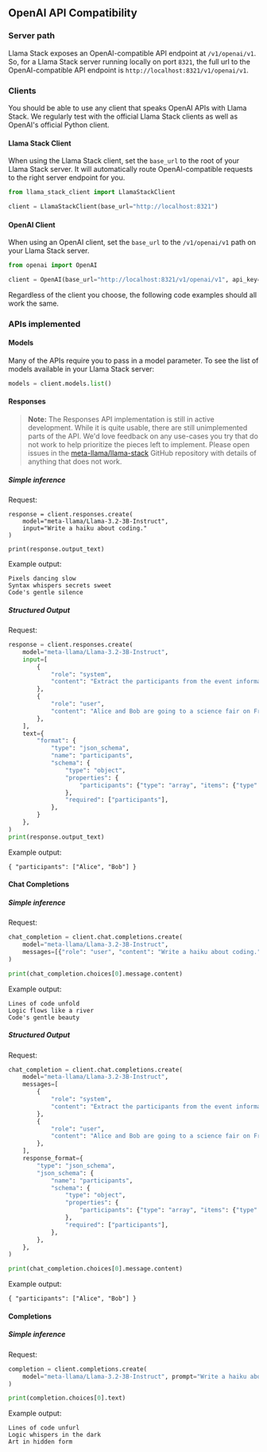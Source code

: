 ## OpenAI API Compatibility

### Server path

Llama Stack exposes an OpenAI-compatible API endpoint at `/v1/openai/v1`. So, for a Llama Stack server running locally on port `8321`, the full url to the OpenAI-compatible API endpoint is `http://localhost:8321/v1/openai/v1`.

### Clients

You should be able to use any client that speaks OpenAI APIs with Llama Stack. We regularly test with the official Llama Stack clients as well as OpenAI's official Python client.

#### Llama Stack Client

When using the Llama Stack client, set the `base_url` to the root of your Llama Stack server. It will automatically route OpenAI-compatible requests to the right server endpoint for you.

```python
from llama_stack_client import LlamaStackClient

client = LlamaStackClient(base_url="http://localhost:8321")
```

#### OpenAI Client

When using an OpenAI client, set the `base_url` to the `/v1/openai/v1` path on your Llama Stack server.

```python
from openai import OpenAI

client = OpenAI(base_url="http://localhost:8321/v1/openai/v1", api_key="none")
```

Regardless of the client you choose, the following code examples should all work the same.

### APIs implemented

#### Models

Many of the APIs require you to pass in a model parameter. To see the list of models available in your Llama Stack server:

```python
models = client.models.list()
```

#### Responses

> **Note:** The Responses API implementation is still in active development. While it is quite usable, there are still unimplemented parts of the API. We'd love feedback on any use-cases you try that do not work to help prioritize the pieces left to implement. Please open issues in the [meta-llama/llama-stack](https://github.com/meta-llama/llama-stack) GitHub repository with details of anything that does not work.

##### Simple inference

Request:

```
response = client.responses.create(
    model="meta-llama/Llama-3.2-3B-Instruct",
    input="Write a haiku about coding."
)

print(response.output_text)
```
Example output:

```text
Pixels dancing slow
Syntax whispers secrets sweet
Code's gentle silence
```

##### Structured Output

Request:

```python
response = client.responses.create(
    model="meta-llama/Llama-3.2-3B-Instruct",
    input=[
        {
            "role": "system",
            "content": "Extract the participants from the event information.",
        },
        {
            "role": "user",
            "content": "Alice and Bob are going to a science fair on Friday.",
        },
    ],
    text={
        "format": {
            "type": "json_schema",
            "name": "participants",
            "schema": {
                "type": "object",
                "properties": {
                    "participants": {"type": "array", "items": {"type": "string"}}
                },
                "required": ["participants"],
            },
        }
    },
)
print(response.output_text)
```

Example output:

```text
{ "participants": ["Alice", "Bob"] }
```

#### Chat Completions

##### Simple inference

Request:

```python
chat_completion = client.chat.completions.create(
    model="meta-llama/Llama-3.2-3B-Instruct",
    messages=[{"role": "user", "content": "Write a haiku about coding."}],
)

print(chat_completion.choices[0].message.content)
```

Example output:

```text
Lines of code unfold
Logic flows like a river
Code's gentle beauty
```

##### Structured Output

Request:

```python
chat_completion = client.chat.completions.create(
    model="meta-llama/Llama-3.2-3B-Instruct",
    messages=[
        {
            "role": "system",
            "content": "Extract the participants from the event information.",
        },
        {
            "role": "user",
            "content": "Alice and Bob are going to a science fair on Friday.",
        },
    ],
    response_format={
        "type": "json_schema",
        "json_schema": {
            "name": "participants",
            "schema": {
                "type": "object",
                "properties": {
                    "participants": {"type": "array", "items": {"type": "string"}}
                },
                "required": ["participants"],
            },
        },
    },
)

print(chat_completion.choices[0].message.content)
```

Example output:

```text
{ "participants": ["Alice", "Bob"] }
```

#### Completions

##### Simple inference

Request:

```python
completion = client.completions.create(
    model="meta-llama/Llama-3.2-3B-Instruct", prompt="Write a haiku about coding."
)

print(completion.choices[0].text)
```

Example output:

```text
Lines of code unfurl
Logic whispers in the dark
Art in hidden form
```
